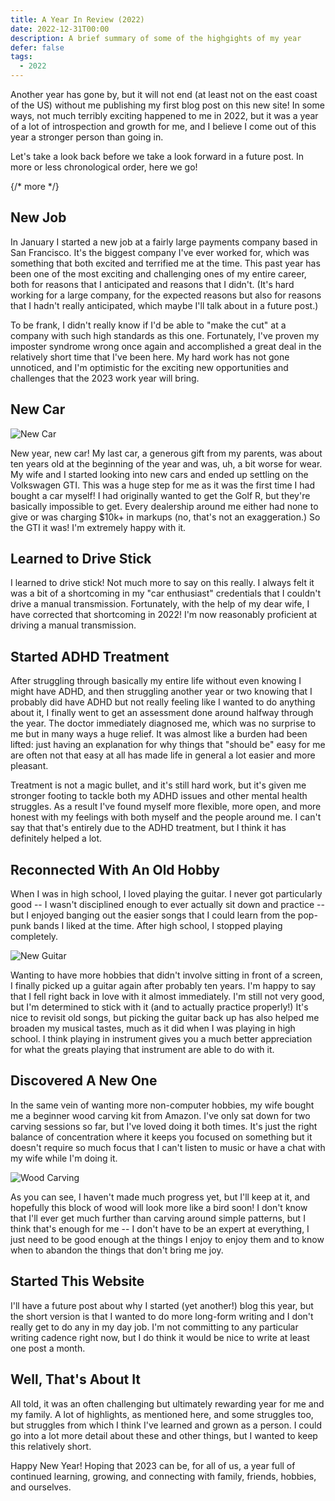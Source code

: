 ```yaml
---
title: A Year In Review (2022)
date: 2022-12-31T00:00
description: A brief summary of some of the highgights of my year
defer: false
tags:
  - 2022
---
```


Another year has gone by, but it will not end (at least not on the east coast of the US) without me publishing my first blog post on this new site! In some ways, not much terribly exciting happened to me in 2022, but it was a year of a lot of introspection and growth for me, and I believe I come out of this year a stronger person than going in.

Let's take a look back before we take a look forward in a future post. In more or less chronological order, here we go!

{/* more */}

## New Job
In January I started a new job at a fairly large payments company based in San Francisco. It's the biggest company I've ever worked for, which was something that both excited and terrified me at the time. This past year has been one of the most exciting and challenging ones of my entire career, both for reasons that I anticipated and reasons that I didn't. (It's hard working for a large company, for the expected reasons but also for reasons that I hadn't really anticipated, which maybe I'll talk about in a future post.)

To be frank, I didn't really know if I'd be able to "make the cut" at a company with such high standards as this one. Fortunately, I've proven my imposter syndrome wrong once again and accomplished a great deal in the relatively short time that I've been here. My hard work has not gone unnoticed, and I'm optimistic for the exciting new opportunities and challenges that the 2023 work year will bring. 


## New Car

![New Car](./gti.jpg)

New year, new car! My last car, a generous gift from my parents, was about ten years old at the beginning of the year and was, uh, a bit worse for wear. My wife and I started looking into new cars and ended up settling on the Volkswagen GTI. This was a huge step for me as it was the first time I had bought a car myself! I had originally wanted to get the Golf R, but they're basically impossible to get. Every dealership around me either had none to give or was charging $10k+ in markups (no, that's not an exaggeration.) So the GTI it was! I'm extremely happy with it.


## Learned to Drive Stick
I learned to drive stick! Not much more to say on this really. I always felt it was a bit of a shortcoming in my "car enthusiast" credentials that I couldn't drive a manual transmission. Fortunately, with the help of my dear wife, I have corrected that shortcoming in 2022! I'm now reasonably proficient at driving a manual transmission.


## Started ADHD Treatment
After struggling through basically my entire life without even knowing I might have ADHD, and then struggling another year or two knowing that I probably did have ADHD but not really feeling like I wanted to do anything about it, I finally went to get an assessment done around halfway through the year. The doctor immediately diagnosed me, which was no surprise to me but in many ways a huge relief. It was almost like a burden had been lifted: just having an explanation for why things that "should be" easy for me are often not that easy at all has made life in general a lot easier and more pleasant. 

Treatment is not a magic bullet, and it's still hard work, but it's given me stronger footing to tackle both my ADHD issues and other mental health struggles. As a result I've found myself more flexible, more open, and more honest with my feelings with both myself and the people around me. I can't say that that's entirely due to the ADHD treatment, but I think it has definitely helped a lot. 


## Reconnected With An Old Hobby
When I was in high school, I loved playing the guitar. I never got particularly good -- I wasn't disciplined enough to ever actually sit down and practice -- but I enjoyed banging out the easier songs that I could learn from the pop-punk bands I liked at the time. After high school, I stopped playing completely.

![New Guitar](guitar.jpeg)

Wanting to have more hobbies that didn't involve sitting in front of a screen, I finally picked up a guitar again after probably ten years. I'm happy to say that I fell right back in love with it almost immediately. I'm still not very good, but I'm determined to stick with it (and to actually practice properly!) It's nice to revisit old songs, but picking the guitar back up has also helped me broaden my musical tastes, much as it did when I was playing in high school. I think playing in instrument gives you a much better appreciation for what the greats playing that instrument are able to do with it. 


## Discovered A New One
In the same vein of wanting more non-computer hobbies, my wife bought me a beginner wood carving kit from Amazon. I've only sat down for two carving sessions so far, but I've loved doing it both times. It's just the right balance of concentration where it keeps you focused on something but it doesn't require so much focus that I can't listen to music or have a chat with my wife while I'm doing it.

![Wood Carving](./woodcarving.jpeg)

As you can see, I haven't made much progress yet, but I'll keep at it, and hopefully this block of wood will look more like a bird soon! I don't know that I'll ever get much further than carving around simple patterns, but I think that's enough for me -- I don't have to be an expert at everything, I just need to be good enough at the things I enjoy to enjoy them and to know when to abandon the things that don't bring me joy. 


## Started This Website
I'll have a future post about why I started (yet another!) blog this year, but the short version is that I wanted to do more long-form writing and I don't really get to do any in my day job. I'm not committing to any particular writing cadence right now, but I do think it would be nice to write at least one post a month.


## Well, That's About It
All told, it was an often challenging but ultimately rewarding year for me and my family. A lot of highlights, as mentioned here, and some struggles too, but struggles from which I think I've learned and grown as a person. I could go into a lot more detail about these and other things, but I wanted to keep this relatively short.

Happy New Year! Hoping that 2023 can be, for all of us, a year full of continued learning, growing, and connecting with family, friends, hobbies, and ourselves. 
